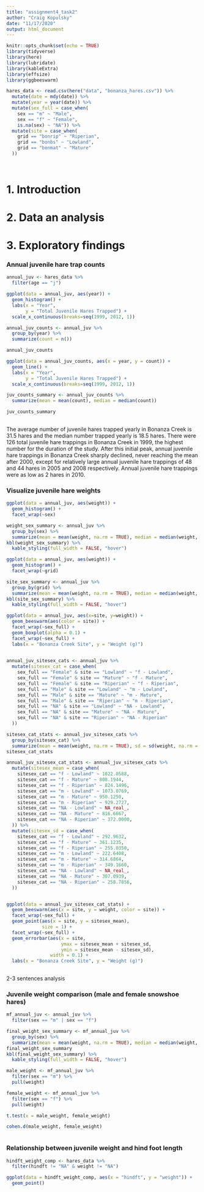 ```yaml
---
title: "assignment4_task2"
author: "Craig Kopulsky"
date: "11/17/2020"
output: html_document
---
```


```r
knitr::opts_chunk$set(echo = TRUE)
library(tidyverse)
library(here)
library(lubridate)
library(kableExtra)
library(effsize)
library(ggbeeswarm)

```


```r
hares_data <- read.csv(here("data", "bonanza_hares.csv")) %>% 
  mutate(date = mdy(date)) %>% 
  mutate(year = year(date)) %>% 
  mutate(sex_full = case_when(
    sex == "m" ~ "Male",
    sex == "f" ~ "Female",
    is.na(sex) ~ "NA")) %>%
  mutate(site = case_when(
    grid == "bonrip" ~ "Riperian",
    grid == "bonbs" ~ "Lowland",
    grid == "bonmat" ~ "Mature"
  ))
      
    
```



# 1. Introduction


# 2. Data an analysis


# 3. Exploratory findings


### Annual juvenile hare trap counts
```r
annual_juv <- hares_data %>% 
  filter(age == "j")

ggplot(data = annual_juv, aes(year)) +
  geom_histogram() + 
  labs(x = "Year",
       y = "Total Juvenile Hares Trapped") +
  scale_x_continuous(breaks=seq(1999, 2012, 1))

annual_juv_counts <- annual_juv %>% 
  group_by(year) %>% 
  summarize(count = n())

annual_juv_counts

ggplot(data = annual_juv_counts, aes(x = year, y = count)) +
  geom_line() +
  labs(x = "Year",
       y = "Total Juvenile Hares Trapped") + 
  scale_x_continuous(breaks=seq(1999, 2012, 1))

juv_counts_summary <- annual_juv_counts %>% 
  summarize(mean = mean(count), median = median(count))

juv_counts_summary
  
```

The average number of juvenile hares trapped yearly in Bonanza Creek is 31.5 hares and the median number trapped yearly is 18.5 hares. There were 126 total juvenile hare trappings in Bonanza Creek in 1999, the highest number for the duration of the study. After this initial peak, annual juvenile hare trappings in Bonanza Creek sharply declined, never reaching the mean after 2000, except for relatively large annual juvenile hare trappings of 48 and 44 hares in 2005 and 2008 respectively. Annual juvenile hare trappings were as low as 2 hares in 2010.



### Visualize juvenile hare weights
```r
ggplot(data = annual_juv, aes(weight)) +
  geom_histogram() +
  facet_wrap(~sex)

weight_sex_summary <- annual_juv %>% 
  group_by(sex) %>% 
  summarize(mean = mean(weight, na.rm = TRUE), median = median(weight, na.rm = TRUE), sd = sd(weight, na.rm = TRUE), n = n())
kbl(weight_sex_summary) %>% 
  kable_styling(full_width = FALSE, "hover")

ggplot(data = annual_juv, aes(weight)) +
  geom_histogram() +
  facet_wrap(~grid)

site_sex_summary <- annual_juv %>% 
  group_by(grid) %>% 
  summarize(mean = mean(weight, na.rm = TRUE), median = median(weight, na.rm = TRUE), sd = sd(weight, na.rm = TRUE), n = n())
kbl(site_sex_summary) %>% 
  kable_styling(full_width = FALSE, "hover")
```

```r
ggplot(data = annual_juv, aes(x=site, y=weight)) +
  geom_beeswarm(aes(color = site)) +
  facet_wrap(~sex_full) +
  geom_boxplot(alpha = 0.1) +
  facet_wrap(~sex_full) +
  labs(x = "Bonanza Creek Site", y = "Weight (g)")
  

```

```r

annual_juv_sitesex_cats <- annual_juv %>% 
  mutate(sitesex_cat = case_when(
    sex_full == "Female" & site == "Lowland" ~ "f - Lowland",
    sex_full == "Female" & site == "Mature" ~ "f - Mature",
    sex_full == "Female" & site == "Riperian" ~ "f - Riperian",
    sex_full == "Male" & site == "Lowland" ~ "m - Lowland",
    sex_full == "Male" & site == "Mature" ~ "m - Mature",
    sex_full == "Male" & site == "Riperian" ~ "m - Riperian",
    sex_full == "NA" & site == "Lowland" ~ "NA - Lowland",
    sex_full == "NA" & site == "Mature" ~ "NA - Mature",
    sex_full == "NA" & site == "Riperian" ~ "NA - Riperian"
  ))

sitesex_cat_stats <- annual_juv_sitesex_cats %>% 
  group_by(sitesex_cat) %>% 
  summarize(mean = mean(weight, na.rm = TRUE), sd = sd(weight, na.rm = TRUE))
sitesex_cat_stats

annual_juv_sitesex_cat_stats <- annual_juv_sitesex_cats %>% 
  mutate(sitesex_mean = case_when(
    sitesex_cat == "f - Lowland" ~ 1022.0588,
    sitesex_cat == "f - Mature" ~ 808.1944,
    sitesex_cat == "f - Riperian" ~ 824.1496,
    sitesex_cat == "m - Lowland" ~ 1073.0769,
    sitesex_cat == "m - Mature" ~ 950.1250,
    sitesex_cat == "m - Riperian" ~ 929.2727,
    sitesex_cat == "NA - Lowland" ~ NA_real_,
    sitesex_cat == "NA - Mature" ~ 816.6667,
    sitesex_cat == "NA - Riperian" ~ 372.0000,
  )) %>% 
  mutate(sitesex_sd = case_when(
    sitesex_cat == "f - Lowland" ~ 292.9632,
    sitesex_cat == "f - Mature" ~ 361.1235,
    sitesex_cat == "f - Riperian" ~ 255.0350,
    sitesex_cat == "m - Lowland" ~ 222.6408,
    sitesex_cat == "m - Mature" ~ 314.6864,
    sitesex_cat == "m - Riperian" ~ 349.1660,
    sitesex_cat == "NA - Lowland" ~ NA_real_,
    sitesex_cat == "NA - Mature" ~ 307.0939,
    sitesex_cat == "NA - Riperian" ~ 258.7856,
  ))


ggplot(data = annual_juv_sitesex_cat_stats) +
  geom_beeswarm(aes(x = site, y = weight, color = site)) +
  facet_wrap(~sex_full) +
  geom_point(aes(x = site, y = sitesex_mean),
             size = 1) +
  facet_wrap(~sex_full) +
  geom_errorbar(aes(x = site,
                    ymax = sitesex_mean + sitesex_sd,
                    ymin = sitesex_mean - sitesex_sd),
                width = 0.1) +
  labs(x = "Bonanza Creek Site", y = "Weight (g)")
  

```












2-3 sentences analysis


### Juvenile weight comparison (male and female snowshoe hares)


```r
mf_annual_juv <- annual_juv %>%
  filter(sex == "m" | sex == "f")

final_weight_sex_summary <- mf_annual_juv %>% 
  group_by(sex) %>% 
  summarize(mean = mean(weight, na.rm = TRUE), median = median(weight, na.rm = TRUE), sd = sd(weight, na.rm = TRUE), n = n())
final_weight_sex_summary
kbl(final_weight_sex_summary) %>% 
  kable_styling(full_width = FALSE, "hover")

male_weight <- mf_annual_juv %>% 
  filter(sex == "m") %>% 
  pull(weight)

female_weight <- mf_annual_juv %>% 
  filter(sex == "f") %>% 
  pull(weight)

t.test(x = male_weight, female_weight)

cohen.d(male_weight, female_weight)
  
```


### Relationship between juvenile weight and hind foot length

```r
hindft_weight_comp <- hares_data %>% 
  filter(hindft != "NA" & weight != "NA")

ggplot(data = hindft_weight_comp, aes(x = "hindft", y = "weight")) +
  geom_point()
```




